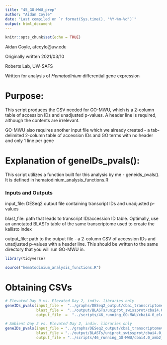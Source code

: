 ```yaml
---
title: "45_GO-MWU_prep"
author: "Aidan Coyle"
date: "Last compiled on `r format(Sys.time(), '%Y-%m-%d')`"
output: html_document
---
```


```r
knitr::opts_chunk$set(echo = TRUE)
```

Aidan Coyle, afcoyle@uw.edu

Originally written 2021/03/10

Roberts Lab, UW-SAFS

Written for analysis of _Hematodinium_ differential gene expression

# Purpose:

This script produces the CSV needed for GO-MWU, which is a 2-column table of accession IDs and unadjusted p-values. A header line is required, although the contents are irrelevant.

GO-MWU also requires another input file which we already created - a tab-delimited 2-column table of accession IDs and GO terms with no header and only 1 line per gene

# Explanation of geneIDs_pvals():

This script utilizes a function built for this analysis by me - geneids_pvals(). It is defined in hematodinium_analysis_functions.R

### Inputs and Outputs

input_file: DESeq2 output file containing transcript IDs and unadjusted p-values

blast_file: path that leads to transcript ID/accession ID table. Optimally, use an annotated BLASTx table of the same transcriptome used to create the kallisto index

output_file: path to the output file - a 2-column CSV of accession IDs and unadjusted p-values with a header line. This should be written to the same directory that you will run GO-MWU in.

```r
library(tidyverse)

source("hematodinium_analysis_functions.R")

```

# Obtaining CSVs

```r
# Elevated Day 0 vs. Elevated Day 2, indiv. libraries only
geneIDs_pvals(input_file =  "../graphs/DESeq2_output/cbai_transcriptomev4.0/elev0_vs_elev2_indiv/AllGenes_wcols.txt",
              blast_file =  "../output/BLASTs/uniprot_swissprot/cbai4.0_blastxres.tab",
              output_file  =  "../scripts/46_running_GO-MWU/cbai4.0_elev0_vs_elev2_indiv_pvals.csv")

# Ambient Day 2 vs. Elevated Day 2, indiv. libraries only
geneIDs_pvals(input_file = "../graphs/DESeq2_output/cbai_transcriptomev4.0/amb2_vs_elev2_indiv/AllGenes_wcols.txt",
              blast_file = "../output/BLASTs/uniprot_swissprot/cbai4.0_blastxres.tab",
              output_file = "../scripts/46_running_GO-MWU/cbai4.0_amb2_vs_elev2_indiv_pvals.csv")
```